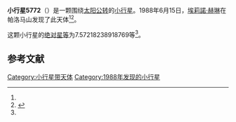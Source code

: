 {{Infobox planet
| bgcolour = #FFFFC0
| name = 5772 Johnlambert
| symbol = 
| image = 
| caption = 
| discovery = yes
| discovery_ref = 
| discoverer = [[埃莉諾·赫琳|埃莉諾·赫琳]]
| discovery_site = [[帕洛马山|帕洛马山]] 
| discovered = 1988年6月15日
| designations = yes
| mp_name = 
| named_after = 
| alt_names = 1988 LB/ 1984 MA
| mp_category = [[主带小行星|主带小行星]]
| orbit_ref = <ref name="a">[http://ssd.jpl.nasa.gov/sbdb.cgi?sstr=5772 5772 Johnlambert] {{Wayback|url=http://ssd.jpl.nasa.gov/sbdb.cgi?sstr=5772 |date=20140831015112 }}，小行星數據庫瀏覽器（JPL Small-Body Database Browser）－[[美国国家航空航天局|美国国家航空航天局]]喷气推进实验室</ref>
| epoch = 2456400.5 (2013年4月18日更新)
| aphelion = {{convert|2.884026384885963|AU|km|3|abbr=on|lk=out}}
| perihelion = {{convert|2.224257427529158|AU|km|3|abbr=on}}
| semimajor = {{convert|2.554141906207561|AU|km|3|abbr=on}}
| eccentricity = 0.129156676
| period = 1490.959892 [[日|日]]<br />4.08[[儒略年|儒略年]]
| avg_speed = 
| inclination = 12.24889721521131
| asc_node = 275.3681955095551
| mean_anomaly = 
| arg_peri = 7.57218238918769
| satellites = 
| physical_characteristics = yes
| dimensions = 
| mass = 
| density = 
| surface_grav = 
| escape_velocity = 
| sidereal_day = 
| axial_tilt = 
| pole_ecliptic_lat = 
| pole_ecliptic_lon = 
| albedo = 
| temperatures= 
| temp_name1 = 
| mean_temp_1 = 
| max_temp_1 = 
| temp_name2 = 
| max_temp_2 = 
| spectral_type = 
| abs_magnitude = 7.57218238918769
}}

'''小行星5772'''（{{lang-en|5772 Johnlambert}}）是一颗围绕[[太阳|太阳]][[公转|公转]]的[[小行星|小行星]]。1988年6月15日，[[埃莉諾·赫琳|埃莉諾·赫琳]]在帕洛马山发现了此天体<ref name="a" /><ref>{{cite news|title=小行星列表|url=http://cfa-www.harvard.edu/iau/lists/NumberedMPs.txt|accessdate=2013-07-08|newspaper=哈佛大学|archive-date=2008-05-17|archive-url=https://web.archive.org/web/20080517010638/http://cfa-www.harvard.edu/iau/lists/NumberedMPs.txt|dead-url=no}}</ref>。

这颗小行星的[[绝对星等|绝对星等]]为7.57218238918769等<ref name="a" />。

==参考文献==
{{reflist}}
{{Minor Planet Number|[[小行星5771|小行星5771]]|[[小行星5773|小行星5773]]}}

{{小天体}}

[[Category:小行星带天体|Category:小行星带天体]]
[[Category:1988年发现的小行星|Category:1988年发现的小行星]]

{{asteroid-stub}}